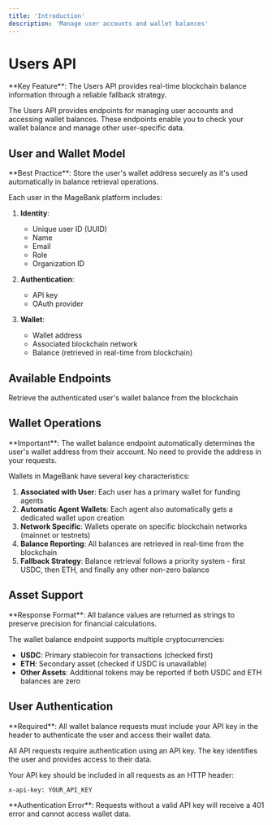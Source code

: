 ```yaml
---
title: 'Introduction'
description: 'Manage user accounts and wallet balances'
---
```


# Users API

<Note>
**Key Feature**: The Users API provides real-time blockchain balance information through a reliable fallback strategy.
</Note>

The Users API provides endpoints for managing user accounts and accessing wallet balances. These endpoints enable you to check your wallet balance and manage other user-specific data.

## User and Wallet Model

<Tip>
**Best Practice**: Store the user's wallet address securely as it's used automatically in balance retrieval operations.
</Tip>

Each user in the MageBank platform includes:

1. **Identity**:
   - Unique user ID (UUID)
   - Name
   - Email
   - Role
   - Organization ID

2. **Authentication**:
   - API key
   - OAuth provider

3. **Wallet**:
   - Wallet address
   - Associated blockchain network
   - Balance (retrieved in real-time from blockchain)

## Available Endpoints

<CardGroup>
  <Card title="Get Wallet Balance" icon="wallet" href="/api-reference/users/get-wallet-balance">
    Retrieve the authenticated user's wallet balance from the blockchain
  </Card>
</CardGroup>

## Wallet Operations

<Warning>
**Important**: The wallet balance endpoint automatically determines the user's wallet address from their account. No need to provide the address in your requests.
</Warning>

Wallets in MageBank have several key characteristics:

1. **Associated with User**: Each user has a primary wallet for funding agents
2. **Automatic Agent Wallets**: Each agent also automatically gets a dedicated wallet upon creation
3. **Network Specific**: Wallets operate on specific blockchain networks (mainnet or testnets)
4. **Balance Reporting**: All balances are retrieved in real-time from the blockchain
5. **Fallback Strategy**: Balance retrieval follows a priority system - first USDC, then ETH, and finally any other non-zero balance

## Asset Support

<Info>
**Response Format**: All balance values are returned as strings to preserve precision for financial calculations.
</Info>

The wallet balance endpoint supports multiple cryptocurrencies:

- **USDC**: Primary stablecoin for transactions (checked first)
- **ETH**: Secondary asset (checked if USDC is unavailable)
- **Other Assets**: Additional tokens may be reported if both USDC and ETH balances are zero

## User Authentication

<Check>
**Required**: All wallet balance requests must include your API key in the header to authenticate the user and access their wallet data.
</Check>

All API requests require authentication using an API key. The key identifies the user and provides access to their data. 

Your API key should be included in all requests as an HTTP header:

```bash
x-api-key: YOUR_API_KEY
```

<Warning>
**Authentication Error**: Requests without a valid API key will receive a 401 error and cannot access wallet data.
</Warning>